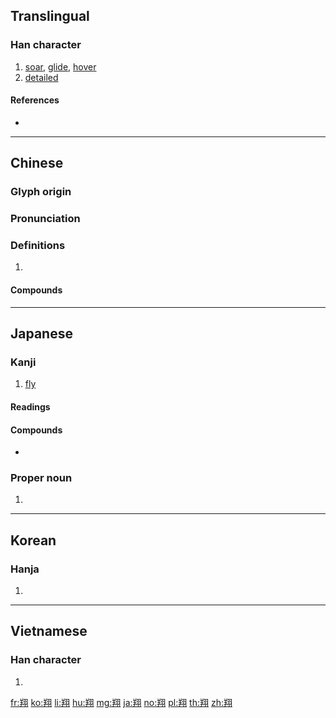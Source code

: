 {{character info/new}}
==Translingual==

===Han character===
{{Han char|rn=124|rad=羽|as=06|sn=12|four=87520|canj=TQSMM|ids=⿰羊羽}}

# [[soar]], [[glide]], [[hover]]
# [[detailed]]

====References====
* {{Han ref|kx=0956.400|dkj=28689|dj=1402.170|hdz=53348.060|uh=7FD4|ud=32724|bh=B5BE|bd=46526}}

----

==Chinese==
{{zh-forms}}

===Glyph origin===
{{Han etym}}

===Pronunciation===
{{zh-pron
|m=xiáng
|c=coeng4
|mn=qz,tw,xm:siông/zz:siâng
|mc=y
|oc=y
|cat=
}}

===Definitions===
{{zh-hanzi}}

# {{rfdef|zh}}

====Compounds====
{{zh-der|回翔|徊翔|滑翔|滑翔機|滑翔翼|翔實|翔步|翔洽|翔翔|翔舞|翔貴|翔踊|翔集|翔鴻|翱翔|迴翔|飛翔|高翔遠引|高飛遠翔|鸞翔鳳翥|鸞翔鳳集}}

----

==Japanese==

===Kanji===
{{ja-kanji|grade=|rs=羽06}}

# [[fly]]

====Readings====
{{ja-readings|goon=[[ぞう]] (zō)|kanon=[[しょう]] (shō)|kun=[[かける]] (kakeru)}}

====Compounds====
* {{ja-r|高翔|こうしょう|[[flying]] [[high]]}}

===Proper noun===
{{ja-pos|proper|しょう}}

# {{given name|male|lang=ja|sort=しょう}}

----

==Korean==

===Hanja===
{{ko-hanja|hangeul=상|eumhun=|rv=sang|mr=sang|y=sang}}

# {{defn|lang=ko|sort=羽06}}

----

==Vietnamese==

===Han character===
{{vi-hantu|[[vũ]], [[võ]], [[tường]]|rs=羽06}}

# {{defn|lang=vi|sort=羽06}}

[[fr:翔]]
[[ko:翔]]
[[li:翔]]
[[hu:翔]]
[[mg:翔]]
[[ja:翔]]
[[no:翔]]
[[pl:翔]]
[[th:翔]]
[[zh:翔]]